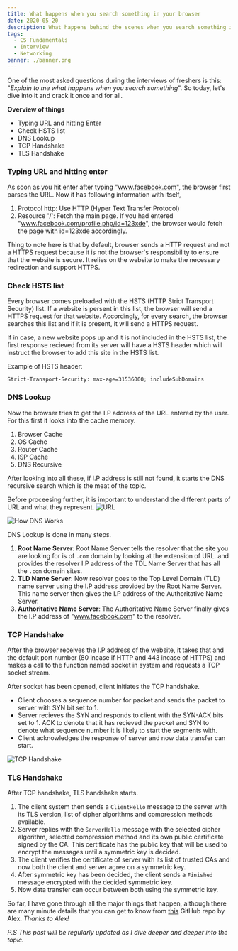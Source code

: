 ```yaml
---
title: What happens when you search something in your browser
date: 2020-05-20
description: What happens behind the scenes when you search something in your browser
tags:
  - CS Fundamentals
  - Interview
  - Networking
banner: ./banner.png
---
```

One of the most asked questions during the interviews of freshers is this: "*Explain to me what happens when you search something*". So today, let's dive into it and crack it once and for all.

**Overview of things**
 - Typing URL and hitting Enter
 - Check HSTS list
 - DNS Lookup
 - TCP Handshake
 - TLS Handshake

### Typing URL and hitting enter
As soon as you hit enter after typing "www.facebook.com", the browser first parses the URL. Now it has following information with itself,

 1. Protocol http: Use HTTP (Hyper Text Transfer Protocol)
 2. Resource '/':  Fetch the main page. If you had entered "www.facebook.com/profile.php/id=123xde", the browser would fetch the page with id=123xde accordingly.



Thing to note here is that by default, browser sends a HTTP request and not a HTTPS request because it is not the browser's responsibility to ensure that the website is secure. It relies on the website to make the necessary redirection and support HTTPS.

### Check HSTS list

Every browser comes preloaded with the HSTS (HTTP Strict Transport Security) list. If a website is persent in this list, the browser will send a HTTPS request for that website. Accordingly, for every search, the browser searches this list and if it is present, it will send a HTTPS request.

If in case, a new website pops up and it is not included in the HSTS list, the first response recieved from its server will have a HSTS header which will instruct the browser to add this site in the HSTS list.

Example of HSTS header:


```Strict-Transport-Security: max-age=31536000; includeSubDomains```

### DNS Lookup

Now the browser tries to get the I.P address of the URL entered by the user. For this first it looks into the cache memory.

 1. Browser Cache
 2. OS Cache
 3. Router Cache
 4. ISP Cache
 5. DNS Recursive


After looking into all these, if I.P address is still not found, it starts the DNS recursive search which is the meat of the topic.


Before proceesing further, it is important to understand the different parts of URL and what they represent.
![URL](./url.png)


![How DNS Works](./dns-lookup.png)

DNS Lookup is done in many steps.

 1. **Root Name Server**: Root Name Server tells the resolver that the site you are looking for is of ```.com``` domain by looking at the extension of URL. and provides the resolver I.P address of the TDL Name Server that has all the ```.com``` domain sites.
 2. **TLD Name Server**: Now resolver goes to the Top Level Domain (TLD) name server using the I.P address provided by the Root Name Server. This name server then gives the I.P address of the Authoritative Name Server.
 3. **Authoritative Name Server**: The Authoritative Name Server finally gives the I.P address of "www.facebook.com" to the resolver.


### TCP Handshake

After the browser receives the I.P address of the website, it takes that and the default port number (80 incase if HTTP and 443 incase of HTTPS) and makes a call to the function named socket in system and requests a TCP socket stream.

After socket has been opened, client initiates the TCP handshake.

 - Client chooses a sequence number for packet and sends the packet to server with SYN bit set to 1.
 - Server recieves the SYN and responds to client with the SYN-ACK bits set to 1. ACK to denote that it has recieved the packet and SYN to denote what sequence number it is likely to start the segments with.
 - Client acknowledges the response of server and now data transfer can start.

![TCP Handshake](./tcp-handshake.png)

### TLS Handshake
After TCP handshake, TLS handshake starts.

 1. The client system then sends a ```ClientHello``` message to the server with its TLS version, list of cipher algorithms and compression methods available.
 2. Server replies with the ```ServerHello``` message with the selected cipher algorithm, selected compression method and its own public certificate signed by the CA. This certificate has the public key that will be used to encrypt the messages until a symmetric key is decided.
 3. The client verifies the certificate of server with its list of trusted CAs and now both the client and server agree on a symmetric key.
 4. After symmetric key has been decided, the client sends a ```Finished``` message encrypted with the decided symmetric key.
 5. Now data transfer can occur between both using the symmetric key.



So far, I have gone through all the major things that happen, although there are many minute details that you can get to know from [this](https://github.com/alex/what-happens-when) GitHub repo by Alex. *Thanks to Alex!*


*P.S This post will be regularly updated as I dive deeper and deeper into the topic.*